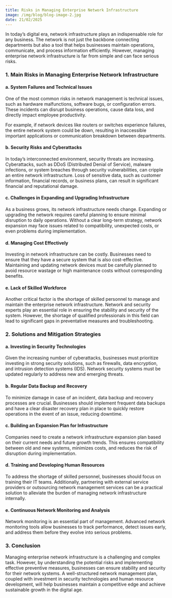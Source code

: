```yaml
---
title: Risks in Managing Enterprise Network Infrastructure
image: /img/blog/blog-image-2.jpg
date: 21/02/2025
---
```


In today’s digital era, network infrastructure plays an indispensable role for any business. The network is not just the backbone connecting departments but also a tool that helps businesses maintain operations, communicate, and process information efficiently. However, managing enterprise network infrastructure is far from simple and can face serious risks.

### 1. Main Risks in Managing Enterprise Network Infrastructure

#### a. System Failures and Technical Issues

One of the most common risks in network management is technical issues, such as hardware malfunctions, software bugs, or configuration errors. These incidents can disrupt business operations, cause data loss, and directly impact employee productivity.

For example, if network devices like routers or switches experience failures, the entire network system could be down, resulting in inaccessible important applications or communication breakdown between departments.

#### b. Security Risks and Cyberattacks

In today’s interconnected environment, security threats are increasing. Cyberattacks, such as DDoS (Distributed Denial of Service), malware infections, or system breaches through security vulnerabilities, can cripple an entire network infrastructure. Loss of sensitive data, such as customer information, financial records, or business plans, can result in significant financial and reputational damage.

#### c. Challenges in Expanding and Upgrading Infrastructure

As a business grows, its network infrastructure needs change. Expanding or upgrading the network requires careful planning to ensure minimal disruption to daily operations. Without a clear long-term strategy, network expansion may face issues related to compatibility, unexpected costs, or even problems during implementation.

#### d. Managing Cost Effectively

Investing in network infrastructure can be costly. Businesses need to ensure that they have a secure system that is also cost-effective. Maintaining and updating network devices must be carefully planned to avoid resource wastage or high maintenance costs without corresponding benefits.

#### e. Lack of Skilled Workforce

Another critical factor is the shortage of skilled personnel to manage and maintain the enterprise network infrastructure. Network and security experts play an essential role in ensuring the stability and security of the system. However, the shortage of qualified professionals in this field can lead to significant gaps in preventative measures and troubleshooting.

### 2. Solutions and Mitigation Strategies

#### a. Investing in Security Technologies

Given the increasing number of cyberattacks, businesses must prioritize investing in strong security solutions, such as firewalls, data encryption, and intrusion detection systems (IDS). Network security systems must be updated regularly to address new and emerging threats.

#### b. Regular Data Backup and Recovery

To minimize damage in case of an incident, data backup and recovery processes are crucial. Businesses should implement frequent data backups and have a clear disaster recovery plan in place to quickly restore operations in the event of an issue, reducing downtime.

#### c. Building an Expansion Plan for Infrastructure

Companies need to create a network infrastructure expansion plan based on their current needs and future growth trends. This ensures compatibility between old and new systems, minimizes costs, and reduces the risk of disruption during implementation.

#### d. Training and Developing Human Resources

To address the shortage of skilled personnel, businesses should focus on training their IT teams. Additionally, partnering with external service providers or outsourcing network management services can be a practical solution to alleviate the burden of managing network infrastructure internally.

#### e. Continuous Network Monitoring and Analysis

Network monitoring is an essential part of management. Advanced network monitoring tools allow businesses to track performance, detect issues early, and address them before they evolve into serious problems.

### 3. Conclusion

Managing enterprise network infrastructure is a challenging and complex task. However, by understanding the potential risks and implementing effective preventive measures, businesses can ensure stability and security for their network systems. A well-structured network management plan, coupled with investment in security technologies and human resource development, will help businesses maintain a competitive edge and achieve sustainable growth in the digital age.
